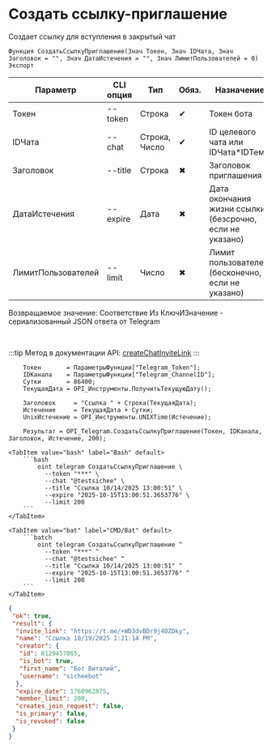 ﻿---
sidebar_position: 3
description: Создать ссылку-приглашение и другие функции для работы с Telegram в Открытом пакете интеграций - бесплатной open-source библиотеке интеграций для 1С:Предприятие 8, OneScript и CLI
keywords: [1C, 1С, 1С:Предприятие, 1С:Предприятие 8.3, API, Интеграция, Сервисы, Обмен, OneScript, CLI, Telegram]
---


# Создать ссылку-приглашение
 Создает ссылку для вступления в закрытый чат



`Функция СоздатьСсылкуПриглашение(Знач Токен, Знач IDЧата, Знач Заголовок = "", Знач ДатаИстечения = "", Знач ЛимитПользователей = 0) Экспорт`

  | Параметр | CLI опция | Тип | Обяз. | Назначение |
  |-|-|-|-|-|
  | Токен | --token | Строка | &#x2714; | Токен бота |
  | IDЧата | --chat | Строка, Число | &#x2714; | ID целевого чата или IDЧата*IDТемы |
  | Заголовок | --title | Строка | &#x2716; | Заголовок приглашения |
  | ДатаИстечения | --expire | Дата | &#x2716; | Дата окончания жизни ссылки (безсрочно, если не указано) |
  | ЛимитПользователей | --limit | Число | &#x2716; | Лимит пользователей (бесконечно, если не указано) |

  
  Возвращаемое значение:   Соответствие Из КлючИЗначение - сериализованный JSON ответа от Telegram

<br/>

:::tip
Метод в документации API: [createChatInviteLink](https://core.telegram.org/bots/api#createchatinvitelink)
:::
<br/>


```bsl title="Пример использования для 1С:Предприятие/OneScript"
    Токен       = ПараметрыФункции["Telegram_Token"];
    IDКанала    = ПараметрыФункции["Telegram_ChannelID"];
    Сутки       = 86400;
    ТекущаяДата = OPI_Инструменты.ПолучитьТекущуюДату();

    Заголовок     = "Ссылка " + Строка(ТекущаяДата);
    Истечение     = ТекущаяДата + Сутки;
    UnixИстечение = OPI_Инструменты.UNIXTime(Истечение);

    Результат = OPI_Telegram.СоздатьСсылкуПриглашение(Токен, IDКанала, Заголовок, Истечение, 200);
```
    

 <Tabs>
  
    <TabItem value="bash" label="Bash" default>
        ```bash
            oint telegram СоздатьСсылкуПриглашение \
              --token "***" \
              --chat "@testsichee" \
              --title "Ссылка 10/14/2025 13:00:51" \
              --expire "2025-10-15T13:00:51.3653776" \
              --limit 200
        ```
    </TabItem>
  
    <TabItem value="bat" label="CMD/Bat" default>
        ```batch
            oint telegram СоздатьСсылкуПриглашение ^
              --token "***" ^
              --chat "@testsichee" ^
              --title "Ссылка 10/14/2025 13:00:51" ^
              --expire "2025-10-15T13:00:51.3653776" ^
              --limit 200
        ```
    </TabItem>
</Tabs>


```json title="Результат"
{
 "ok": true,
 "result": {
  "invite_link": "https://t.me/+WD3dvBDr9j40ZDky",
  "name": "Ссылка 10/19/2025 1:21:14 PM",
  "creator": {
   "id": 6129457865,
   "is_bot": true,
   "first_name": "Бот Виталий",
   "username": "sicheebot"
  },
  "expire_date": 1760962875,
  "member_limit": 200,
  "creates_join_request": false,
  "is_primary": false,
  "is_revoked": false
 }
}
```
